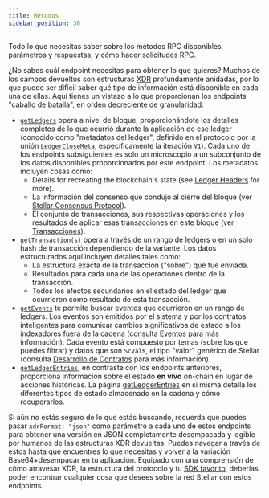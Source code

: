 ```yaml
---
title: Métodos
sidebar_position: 30
---
```



Todo lo que necesitas saber sobre los métodos RPC disponibles, parámetros y respuestas, y cómo hacer solicitudes RPC.

<DocCardList />

¿No sabes cuál endpoint necesitas para obtener lo que quieres? Muchos de los campos devueltos son estructuras [XDR](../../../../../learn/fundamentals/data-format/xdr.mdx#more-about-xdr) profundamente anidadas, por lo que puede ser difícil saber qué tipo de información está disponible en cada una de ellas. Aquí tienes un vistazo a lo que proporcionan los endpoints "caballo de batalla", en orden decreciente de granularidad:

- [`getLedgers`](./getLedgers.mdx) opera a nivel de bloque, proporcionándote los detalles completos de lo que ocurrió durante la aplicación de ese ledger (conocido como "metadatos del ledger", definido en el protocolo por la unión [`LedgerCloseMeta`](https://github.com/stellar/stellar-xdr/blob/v22.0/Stellar-ledger.x#L539), específicamente la iteración `V1`). Cada uno de los endpoints subsiguientes es solo un microscopio a un subconjunto de los datos disponibles proporcionados por este endpoint. Los metadatos incluyen cosas como:
  - Details for recreating the blockchain's state (see [Ledger Headers](../../../../../learn/fundamentals/stellar-data-structures/ledgers.mdx#ledger-headers) for more).
  - La información del consenso que condujo al cierre del bloque (ver [Stellar Consensus Protocol](../../../../../learn/fundamentals/stellar-consensus-protocol.mdx)).
  - El conjunto de transacciones, sus respectivas operaciones y los resultados de aplicar esas transacciones en este bloque (ver [Transacciones](../../../../../learn/fundamentals/transactions/operations-and-transactions.mdx)).
- [`getTransaction(s)`](./getTransactions.mdx) opera a través de un rango de ledgers o en un solo hash de transacción dependiendo de la variante. Los datos estructurados aquí incluyen detalles tales como:
  - La estructura exacta de la transacción ("sobre") que fue enviada.
  - Resultados para cada una de las operaciones dentro de la transacción.
  - Todos los efectos secundarios en el estado del ledger que ocurrieron como resultado de esta transacción.
- [`getEvents`](./getEvents.mdx) te permite buscar eventos que ocurrieron en un rango de ledgers. Los eventos son emitidos por el sistema y por los contratos inteligentes para comunicar cambios significativos de estado a los indexadores fuera de la cadena (consulta [Eventos](../../../../../learn/fundamentals/stellar-data-structures/events.mdx) para más información). Cada evento está compuesto por temas (sobre los que puedes filtrar) y datos que son `ScVal`s, el tipo "valor" genérico de Stellar (consulta [Desarrollo de Contratos](../../../../../learn/fundamentals/contract-development/types/built-in-types.mdx) para más información).
- [`getLedgerEntries`](./getLedgerEntries.mdx), en contraste con los endpoints anteriores, proporciona información sobre el estado **en vivo** on-chain en lugar de acciones históricas. La página [getLedgerEntries](./getLedgerEntries.mdx) en sí misma detalla los diferentes tipos de estado almacenado en la cadena y cómo recuperarlos.

Si aún no estás seguro de lo que estás buscando, recuerda que puedes pasar `xdrFormat: "json"` como parámetro a cada uno de estos endpoints para obtener una versión en JSON completamente desempacada y legible por humanos de las estructuras XDR devueltas. Puedes navegar a través de estos hasta que encuentres lo que necesitas y volver a la variación Base64+desempacar en tu aplicación. Equipado con una comprensión de cómo atravesar XDR, la estructura del protocolo y tu [SDK favorito](../../../../../tools/sdks/README.mdx), deberías poder encontrar cualquier cosa que desees sobre la red Stellar con estos endpoints.
